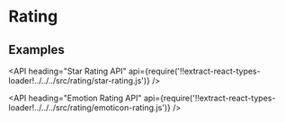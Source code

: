<!--
Copyright (c) 2018 Uber Technologies, Inc.

This source code is licensed under the MIT license found in the
LICENSE file in the root directory of this source tree.
-->




# Rating

## Examples

<Example title="Star Rating" path="examples/rating/star.js">
  <Star />
</Example>

<Example title="Emoticon Rating" path="examples/rating/emoticon.js">
  <Emoticon />
</Example>

<API
  heading="Star Rating API"
  api={require('!!extract-react-types-loader!../../../src/rating/star-rating.js')}
/>

<API
  heading="Emotion Rating API"
  api={require('!!extract-react-types-loader!../../../src/rating/emoticon-rating.js')}
/>
